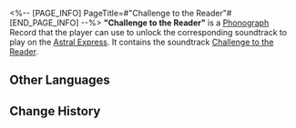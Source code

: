 <%-- [PAGE_INFO]
PageTitle=#"Challenge to the Reader"#
[END_PAGE_INFO] --%>
{{Item Infobox
|id          = 210301
|image       = Item Challenge to the Reader.png
|type        = Disk
|invCategory = Valuables
|rarity      = 3
|effect      = 
|description = A record that can be played on the Express' phonograph. It might be a chance acquisition or a gift from someone else. All sorts of memories surge up when the music plays &mdash; the smiles, encounters, touches, and the excitement of battle. Maybe that is why people still collect records even as society rapidly advances.<br />The current record contains the track "Challenge to the Reader."
}}
{{Description|''All the clues are in motion &mdash; happy hunting!''}}
'''"Challenge to the Reader"''' is a [[Phonograph]] Record that the player can use to unlock the corresponding soundtrack to play on the [[Astral Express]]. It contains the soundtrack [[Challenge to the Reader]].

==Other Languages==
{{Other Languages
|en   = "Challenge to the Reader"
|zhs  = 《挑战读者》
|zht  = 《挑戰讀者》
|ja   = 『読者への挑戦』
|ko   = ≪독자에 대한 도전≫
|es   = Desafío para el lector
|fr   = «&nbsp;Challenge to the Reader&nbsp;»
|ru   = Challenge to the Reader
|th   = "Challenge to the Reader"
|vi   = "Thách Thức Độc Giả"
|de   = „Herausforderung an den Leser“
|id   = "Challenge to the Reader"
|pt   = "Challenge to the Reader"
}}

==Change History==
{{Change History|2.0}}
